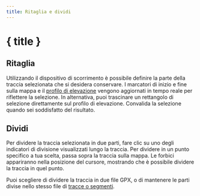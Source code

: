 ```yaml
---
title: Ritaglia e dividi
---
```


<script>
</script>

# <ScissorsIcon size="24" class="inline-block" style="margin-bottom: 5px" /> { title }

## Ritaglia

Utilizzando il dispositivo di scorrimento è possibile definire la parte della traccia selezionata che si desidera conservare.
I marcatori di inizio e fine sulla mappa e il [profilo di elevazione](../files-and-stats) vengono aggiornati in tempo reale per riflettere la selezione.
In alternativa, puoi trascinare un rettangolo di selezione direttamente sul profilo di elevazione.
Convalida la selezione quando sei soddisfatto del risultato.

<div class="flex flex-row justify-center">
    <Scissors class="text-foreground p-3 border rounded-md shadow-lg" />
</div>

## Dividi

Per dividere la traccia selezionata in due parti, fare clic su uno degli indicatori di divisione visualizzati lungo la traccia.
Per dividere in un punto specifico a tua scelta, passa sopra la traccia sulla mappa.
Le forbici appariranno nella posizione del cursore, mostrando che è possibile dividere la traccia in quel punto.

Puoi scegliere di dividere la traccia in due file GPX, o di mantenere le parti divise nello stesso file di [tracce o segmenti](../gpx).

<DocsImage src="tools/split" alt="Passare sopra la traccia selezionata trasforma il cursore in forbici." />
